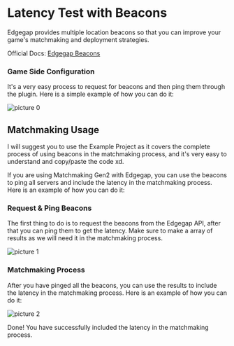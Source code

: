 

# Latency Test with Beacons

Edgegap provides multiple location beacons so that you can improve your game's matchmaking and deployment strategies.

Official Docs: [Edgegap Beacons](https://docs.edgegap.com/learn/matchmaking/ping-beacons/)

### Game Side Configuration

It's a very easy process to request for beacons and then ping them through the plugin. Here is a simple example of how you can do it:

![picture 0](../images/1d330734e4b93c42389e4a5b7038570130a5a622fd9ba2cc06dc300462ba38c8.png)  

## Matchmaking Usage

<Callout type="info">
    I will suggest you to use the Example Project as it covers the complete process of using beacons in the matchmaking process, and it's very easy to understand and copy/paste the code xd.
</Callout>

If you are using Matchmaking Gen2 with Edgegap, you can use the beacons to ping all servers and include the latency in the matchmaking process. Here is an example of how you can do it:

### Request & Ping Beacons

The first thing to do is to request the beacons from the Edgegap API, after that you can ping them to get the latency. Make sure to make a array of results as we will need it in the matchmaking process.

![picture 1](../images/f0f6a4ab53fe062b414e0272600857dd31dc7a0d07beea20aa9d9f5628440d79.png)  


### Matchmaking Process

After you have pinged all the beacons, you can use the results to include the latency in the matchmaking process. Here is an example of how you can do it:

![picture 2](../images/572177f29db4270d2179a6135e8ccc8b3b00248d828a1beaf37c2efb9c515525.png)  


Done! You have successfully included the latency in the matchmaking process.